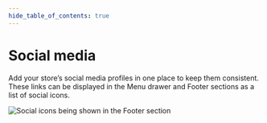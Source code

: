 ```yaml
---
hide_table_of_contents: true
---
```


# Social media

Add your store’s social media profiles in one place to keep them consistent. These links can be displayed in the Menu drawer and Footer sections as a list of social icons.

![Social icons being shown in the Footer section](./img/settings-social-media.png)